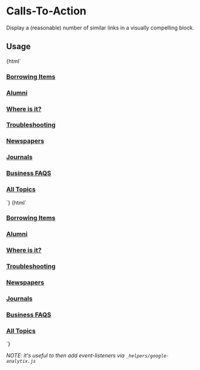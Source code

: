 
<Meta title="No Javascript|ctas" />

# Calls-To-Action

Display a (reasonable) number of similar links in a visually compelling block.


## Usage

<Preview>
  <Story name="ctas-example">
    {html`
      <div class="ctas">
        <div class="cta"><h3><a href="/borrow">Borrowing Items</a></h3></div>
        <div class="cta"><h3><a href="/alumni">Alumni</a></h3></div>
        <div class="cta"><h3><a href="/where">Where is it?</a></h3></div>
        <div class="cta"><h3><a href="/trouble">Troubleshooting</a></h3></div>
        <div class="cta"><h3><a href="/form.php">Newspapers</a></h3></div>
        <div class="cta"><h3><a href="/form.php">Journals</a></h3></div>
        <div class="cta"><h3><a href="/businessFAQs">Business FAQS</a></h3></div>
        <div class="cta"><h3><a href="/all">All Topics</a></h3></div>
      </div>
    `}
  </Story>
</Preview>

<Preview>
  <Story name="tiles-example">
    {html`
      <div class="tiles">
        <div class="cta"><h3><a href="/borrow">Borrowing Items</a></h3></div>
        <div class="cta"><h3><a href="/alumni">Alumni</a></h3></div>
        <div class="cta"><h3><a href="/where">Where is it?</a></h3></div>
        <div class="cta"><h3><a href="/trouble">Troubleshooting</a></h3></div>
        <div class="cta"><h3><a href="/form.php">Newspapers</a></h3></div>
        <div class="cta"><h3><a href="/form.php">Journals</a></h3></div>
        <div class="cta"><h3><a href="/businessFAQs">Business FAQS</a></h3></div>
        <div class="cta"><h3><a href="/all">All Topics</a></h3></div>
      </div>
    `}
  </Story>
</Preview>

_NOTE: it's useful to then add event-listeners via `_helpers/google-analytix.js`_